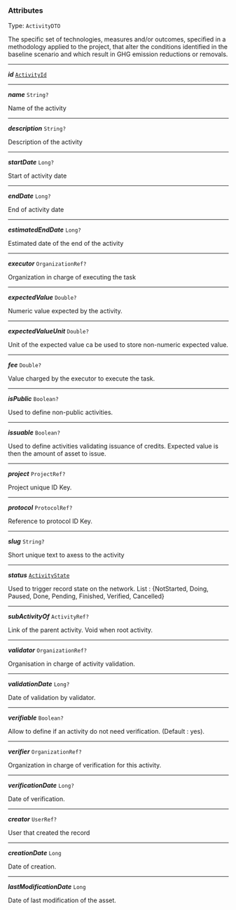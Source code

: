 


### Attributes

Type: `ActivityDTO`

The specific set of technologies, measures and/or outcomes, specified in a methodology applied to the project, that alter the conditions identified in the baseline scenario and which result in GHG emission reductions or removals.



---

***id*** [`ActivityId`](#activityid)

---

***name*** `String?`

Name of the activity



---

***description*** `String?`

Description of the activity



---

***startDate*** `Long?`

Start of activity date



---

***endDate*** `Long?`

End of activity date



---

***estimatedEndDate*** `Long?`

Estimated date of the end of the activity



---

***executor*** `OrganizationRef?`

Organization in charge of executing the task



---

***expectedValue*** `Double?`

Numeric value expected by the activity.



---

***expectedValueUnit*** `Double?`

Unit of the expected value ca be used to store non-numeric expected value.



---

***fee*** `Double?`

Value charged by the executor to execute the task.



---

***isPublic*** `Boolean?`

Used to define non-public activities.



---

***issuable*** `Boolean?`

Used to define activities validating issuance of credits. Expected value is then the amount of asset to issue.



---

***project*** `ProjectRef?`

Project unique ID Key.



---

***protocol*** `ProtocolRef?`

Reference to protocol ID Key.



---

***slug*** `String?`

Short unique text to axess to the activity



---

***status*** [`ActivityState`](#activitystate)

Used to trigger record state on the network. List : {NotStarted, Doing, Paused, Done, Pending, Finished, Verified, Cancelled}



---

***subActivityOf*** `ActivityRef?`

Link of the parent activity. Void when root activity.



---

***validator*** `OrganizationRef?`

Organisation in charge of activity validation.



---

***validationDate*** `Long?`

Date of validation by validator.



---

***verifiable*** `Boolean?`

Allow to define if an activity do not need verification. (Default : yes).



---

***verifier*** `OrganizationRef?`

Organization in charge of verification for this activity.



---

***verificationDate*** `Long?`

Date of verification.



---

***creator*** `UserRef?`

User that created the record



---

***creationDate*** `Long`

Date of creation.



---

***lastModificationDate*** `Long`

Date of last modification of the asset.


